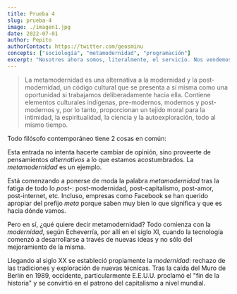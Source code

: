 ```yaml
---
title: Prueba 4
slug: prueba-4
image: ./imagen1.jpg
date: 2022-07-01
author: Pepito
authorContact: https://twitter.com/geosminu
concepts: ["sociología", "metamodernidad", "programación"]
excerpt: "Nosotres ahora somos, literalmente, el servicio. Nos vendemos al más rico."
---
```


<blockquote display="quote">
  La metamodernidad es una alternativa a la modernidad y la post-modernidad, un código cultural que se presenta a sí misma como una oportunidad si trabajamos deliberadamente hacia ella. Contiene elementos culturales indígenas, pre-modernos, modernos y post-modernos y, por lo tanto, proporcionan un tejido moral para la intimidad, la espiritualidad, la ciencia y la autoexploración, todo al mismo tiempo.
</blockquote>

Todo filósofo contemporáneo tiene 2 cosas en común:

Esta entrada no intenta hacerte cambiar de opinión, sino proveerte de pensamientos *alternativos* a lo que estamos acostumbrados. La *metamodernidad* es un ejemplo.

Está comenzando a ponerse de moda la palabra *metamodernidad* tras la fatiga de todo lo *post-*: post-modernidad, post-capitalismo, post-amor, post-internet, etc. Incluso, empresas como Facebook se han querido apropiar del prefijo *meta* porque saben muy bien lo que significa y que es hacia dónde vamos.

Pero en sí, ¿qué quiere decir metamodernidad? Todo comienza con la *modernidad*, según Echeverría, por allí en el siglo XI, cuando la tecnología comenzó a desarrollarse a través de nuevas ideas y no sólo del mejoramiento de la misma.

Llegando al siglo XX se estableció propiamente la *modernidad*: rechazo de las tradiciones y exploración de nuevas técnicas. Tras la caída del Muro de Berlín en 1989, occidente, particularmente E.E.U.U. proclamó el "fin de la historia" y se convirtió en el patrono del capitalismo a nivel mundial.
